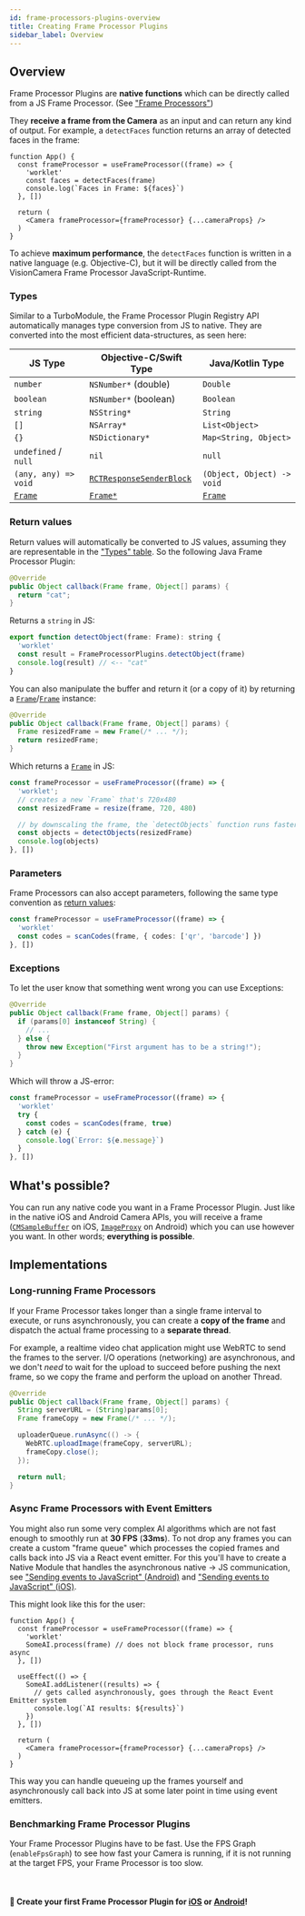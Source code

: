 ```yaml
---
id: frame-processors-plugins-overview
title: Creating Frame Processor Plugins
sidebar_label: Overview
---
```



## Overview

Frame Processor Plugins are **native functions** which can be directly called from a JS Frame Processor. (See ["Frame Processors"](frame-processors))

They **receive a frame from the Camera** as an input and can return any kind of output. For example, a `detectFaces` function returns an array of detected faces in the frame:

```tsx {4-5}
function App() {
  const frameProcessor = useFrameProcessor((frame) => {
    'worklet'
    const faces = detectFaces(frame)
    console.log(`Faces in Frame: ${faces}`)
  }, [])

  return (
    <Camera frameProcessor={frameProcessor} {...cameraProps} />
  )
}
```

To achieve **maximum performance**, the `detectFaces` function is written in a native language (e.g. Objective-C), but it will be directly called from the VisionCamera Frame Processor JavaScript-Runtime.

### Types

Similar to a TurboModule, the Frame Processor Plugin Registry API automatically manages type conversion from JS to native. They are converted into the most efficient data-structures, as seen here:

| JS Type              | Objective-C/Swift Type        | Java/Kotlin Type           |
|----------------------|-------------------------------|----------------------------|
| `number`             | `NSNumber*` (double)          | `Double`                   |
| `boolean`            | `NSNumber*` (boolean)         | `Boolean`                  |
| `string`             | `NSString*`                   | `String`                   |
| `[]`                 | `NSArray*`                    | `List<Object>`             |
| `{}`                 | `NSDictionary*`               | `Map<String, Object>`      |
| `undefined` / `null` | `nil`                         | `null`                     |
| `(any, any) => void` | [`RCTResponseSenderBlock`][4] | `(Object, Object) -> void` |
| [`Frame`][1]         | [`Frame*`][2]                 | [`Frame`][3]               |

### Return values

Return values will automatically be converted to JS values, assuming they are representable in the ["Types" table](#types). So the following Java Frame Processor Plugin:

```java
@Override
public Object callback(Frame frame, Object[] params) {
  return "cat";
}
```

Returns a `string` in JS:

```js
export function detectObject(frame: Frame): string {
  'worklet'
  const result = FrameProcessorPlugins.detectObject(frame)
  console.log(result) // <-- "cat"
}
```

You can also manipulate the buffer and return it (or a copy of it) by returning a [`Frame`][2]/[`Frame`][3] instance:

```java
@Override
public Object callback(Frame frame, Object[] params) {
  Frame resizedFrame = new Frame(/* ... */);
  return resizedFrame;
}
```

Which returns a [`Frame`](https://github.com/mrousavy/react-native-vision-camera/blob/main/package/src/Frame.ts) in JS:

```js
const frameProcessor = useFrameProcessor((frame) => {
  'worklet';
  // creates a new `Frame` that's 720x480
  const resizedFrame = resize(frame, 720, 480)

  // by downscaling the frame, the `detectObjects` function runs faster.
  const objects = detectObjects(resizedFrame)
  console.log(objects)
}, [])
```

### Parameters

Frame Processors can also accept parameters, following the same type convention as [return values](#return-values):

```ts
const frameProcessor = useFrameProcessor((frame) => {
  'worklet'
  const codes = scanCodes(frame, { codes: ['qr', 'barcode'] })
}, [])
```

### Exceptions

To let the user know that something went wrong you can use Exceptions:

```java
@Override
public Object callback(Frame frame, Object[] params) {
  if (params[0] instanceof String) {
    // ...
  } else {
    throw new Exception("First argument has to be a string!");
  }
}
```

Which will throw a JS-error:

```ts
const frameProcessor = useFrameProcessor((frame) => {
  'worklet'
  try {
    const codes = scanCodes(frame, true)
  } catch (e) {
    console.log(`Error: ${e.message}`)
  }
}, [])
```

## What's possible?

You can run any native code you want in a Frame Processor Plugin. Just like in the native iOS and Android Camera APIs, you will receive a frame ([`CMSampleBuffer`][5] on iOS, [`ImageProxy`][6] on Android) which you can use however you want. In other words; **everything is possible**.

## Implementations

### Long-running Frame Processors

If your Frame Processor takes longer than a single frame interval to execute, or runs asynchronously, you can create a **copy of the frame** and dispatch the actual frame processing to a **separate thread**.

For example, a realtime video chat application might use WebRTC to send the frames to the server. I/O operations (networking) are asynchronous, and we don't _need_ to wait for the upload to succeed before pushing the next frame, so we copy the frame and perform the upload on another Thread.

```java
@Override
public Object callback(Frame frame, Object[] params) {
  String serverURL = (String)params[0];
  Frame frameCopy = new Frame(/* ... */);

  uploaderQueue.runAsync(() -> {
    WebRTC.uploadImage(frameCopy, serverURL);
    frameCopy.close();
  });

  return null;
}
```

### Async Frame Processors with Event Emitters

You might also run some very complex AI algorithms which are not fast enough to smoothly run at **30 FPS** (**33ms**). To not drop any frames you can create a custom "frame queue" which processes the copied frames and calls back into JS via a React event emitter. For this you'll have to create a Native Module that handles the asynchronous native -> JS communication, see ["Sending events to JavaScript" (Android)](https://reactnative.dev/docs/native-modules-android#sending-events-to-javascript) and ["Sending events to JavaScript" (iOS)](https://reactnative.dev/docs/native-modules-ios#sending-events-to-javascript).

This might look like this for the user:

```tsx
function App() {
  const frameProcessor = useFrameProcessor((frame) => {
    'worklet'
    SomeAI.process(frame) // does not block frame processor, runs async
  }, [])

  useEffect(() => {
    SomeAI.addListener((results) => {
      // gets called asynchronously, goes through the React Event Emitter system
      console.log(`AI results: ${results}`)
    })
  }, [])

  return (
    <Camera frameProcessor={frameProcessor} {...cameraProps} />
  )
}
```

This way you can handle queueing up the frames yourself and asynchronously call back into JS at some later point in time using event emitters.

### Benchmarking Frame Processor Plugins

Your Frame Processor Plugins have to be fast. Use the FPS Graph (`enableFpsGraph`) to see how fast your Camera is running, if it is not running at the target FPS, your Frame Processor is too slow.

<br />

#### 🚀 Create your first Frame Processor Plugin for [iOS](frame-processors-plugins-ios) or [Android](frame-processors-plugins-android)!

[1]: https://github.com/mrousavy/react-native-vision-camera/blob/main/package/src/Frame.ts
[2]: https://github.com/mrousavy/react-native-vision-camera/blob/main/package/ios/Frame%20Processor/Frame.h
[3]: https://github.com/mrousavy/react-native-vision-camera/blob/main/package/android/src/main/java/com/mrousavy/camera/frameprocessor/Frame.java
[4]: https://github.com/facebook/react-native/blob/9a43eac7a32a6ba3164a048960101022a92fcd5a/React/Base/RCTBridgeModule.h#L20-L24
[5]: https://developer.apple.com/documentation/coremedia/cmsamplebuffer
[6]: https://developer.android.com/reference/androidx/camera/core/ImageProxy
